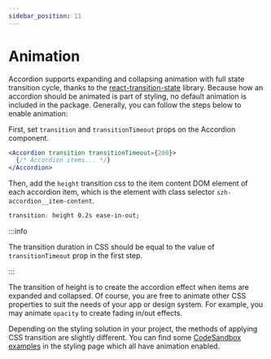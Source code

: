 ```yaml
---
sidebar_position: 11
---
```



# Animation

Accordion supports expanding and collapsing animation with full state transition cycle,
thanks to the [react-transition-state](https://github.com/szhsin/react-transition-state)
library. Because how an accordion should be animated is part of styling, no default
animation is included in the package. Generally, you can follow the steps below to enable
animation:

First, set `transition` and `transitionTimeout` props on the Accordion component.

```jsx
<Accordion transition transitionTimeout={200}>
  {/* Accordion items... */}
</Accordion>
```

Then, add the `height` transition css to the item content DOM element of each accordion
item, which is the element with class selector `szh-accordion__item-content`.

```css
transition: height 0.2s ease-in-out;
```

:::info

The transition duration in CSS should be equal to the value of `transitionTimeout` prop in
the first step.

:::

The transition of height is to create the accordion effect when items are expanded and
collapsed. Of course, you are free to animate other CSS properties to suit the needs of
your app or design system. For example, you may animate `opacity` to create fading in/out
effects.

Depending on the styling solution in your project, the methods of applying CSS transition
are slightly different. You can find some [CodeSandbox examples](styling#examples) in the
styling page which all have animation enabled.
